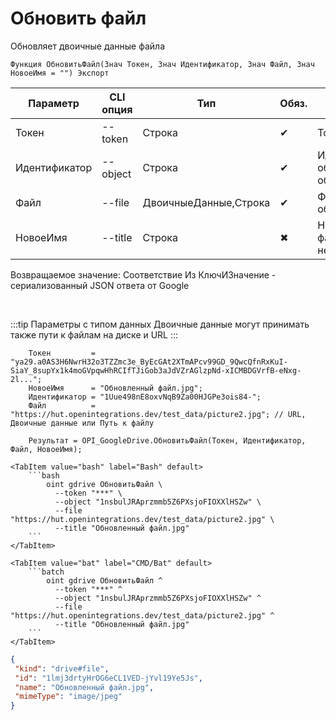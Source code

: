 ﻿---
sidebar_position: 8
description: Обновить файл и другие функции для работы с Google Drive в Открытом пакете интеграций - бесплатной open-source библиотеке интеграций для 1С:Предприятие 8, OneScript и CLI
keywords: [1C, 1С, 1С:Предприятие, 1С:Предприятие 8.3, API, Интеграция, Сервисы, Обмен, OneScript, CLI, Google Drive]
---


# Обновить файл
 Обновляет двоичные данные файла



`Функция ОбновитьФайл(Знач Токен, Знач Идентификатор, Знач Файл, Знач НовоеИмя = "") Экспорт`

  | Параметр | CLI опция | Тип | Обяз. | Назначение |
  |-|-|-|-|-|
  | Токен | --token | Строка | &#x2714; | Токен |
  | Идентификатор | --object | Строка | &#x2714; | Идентификатор обновляемого объекта |
  | Файл | --file | ДвоичныеДанные,Строка | &#x2714; | Файл источник обновления |
  | НовоеИмя | --title | Строка | &#x2716; | Новое имя файла (если необходимо) |

  
  Возвращаемое значение:   Соответствие Из КлючИЗначение - сериализованный JSON ответа от Google

<br/>

:::tip
Параметры с типом данных Двоичные данные могут принимать также пути к файлам на диске и URL
:::
<br/>



```bsl title="Пример использования для 1С:Предприятие/OneScript"
    Токен         = "ya29.a0AS3H6NwrH32o3TZZmc3e_ByEcGAt2XTmAPcv99GD_9QwcQfnRxKuI-SiaY_8supYx1k4moGVpqwHhRCIfTJiGob3aJdVZrAGlzpNd-xICMBDGVrfB-eNxg-2l...";
    НовоеИмя      = "Обновленный файл.jpg";
    Идентификатор = "1Uue498nE8oxvNqB9Za00HJGPe3ois84-";
    Файл          = "https://hut.openintegrations.dev/test_data/picture2.jpg"; // URL, Двоичные данные или Путь к файлу

    Результат = OPI_GoogleDrive.ОбновитьФайл(Токен, Идентификатор, Файл, НовоеИмя);
```
    

 <Tabs>
  
    <TabItem value="bash" label="Bash" default>
        ```bash
            oint gdrive ОбновитьФайл \
              --token "***" \
              --object "1nsbulJRAprzmmb5Z6PXsjoFIOXXlHSZw" \
              --file "https://hut.openintegrations.dev/test_data/picture2.jpg" \
              --title "Обновленный файл.jpg"
        ```
    </TabItem>
  
    <TabItem value="bat" label="CMD/Bat" default>
        ```batch
            oint gdrive ОбновитьФайл ^
              --token "***" ^
              --object "1nsbulJRAprzmmb5Z6PXsjoFIOXXlHSZw" ^
              --file "https://hut.openintegrations.dev/test_data/picture2.jpg" ^
              --title "Обновленный файл.jpg"
        ```
    </TabItem>
</Tabs>


```json title="Результат"
{
 "kind": "drive#file",
 "id": "1lmj3drtyHrOG6eCL1VED-jYvl19Ye5Js",
 "name": "Обновленный файл.jpg",
 "mimeType": "image/jpeg"
}
```
